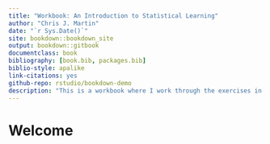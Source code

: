 ```yaml
--- 
title: "Workbook: An Introduction to Statistical Learning"
author: "Chris J. Martin"
date: "`r Sys.Date()`"
site: bookdown::bookdown_site
output: bookdown::gitbook
documentclass: book
bibliography: [book.bib, packages.bib]
biblio-style: apalike
link-citations: yes
github-repo: rstudio/bookdown-demo
description: "This is a workbook where I work through the exercises in An Introduction to Statistical Learning"
---
```


# Welcome {-}

